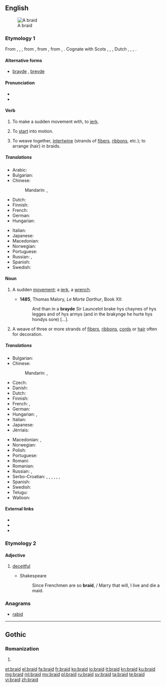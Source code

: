 ==English==
{{wikipedia}}
[[Image:Flechten 2.jpg|thumb|A braid]]

===Etymology 1===
From {{etyl|enm}} {{term|braiden|lang=enm}}, {{term|breiden|lang=enm}}, {{term|bræiden|lang=enm}}, from {{etyl|ang}} {{term|bregdan|breġdan|to move quickly, pull, shake, swing, throw (wrestling), draw (sword), drag; bend, weave, braid, knit, join together; change color, vary, be transformed; bind, knot; move, be pulled; flash|lang=ang}}, from {{etyl|gem-pro}} {{recons|bregdanan||to flicker, flutter, jerk, tug, twitch, flinch, move, swing|lang=gem-pro}}, from {{etyl|ine-pro}} {{recons|bʰrēḱ-|lang=ine-pro}}, {{recons|bʰrēǵ-||to shine, shimmer|lang=ine-pro}}. Cognate with Scots {{term|brade|lang=sco}}, {{term|braid||to move quickly or suddenly|lang=sco}}, {{etyl|fy|-}} {{term|breidzje|lang=fy}}, Dutch {{term|breien||to knit|lang=nl}}, {{etyl|nds|-}} {{term|breiden|lang=nds}}, {{etyl|bar|-}} {{term|bretten||to move quickly, twitch|lang=bar}}, {{etyl|is|-}} {{term|bregða||to move quickly, jerk|lang=is}}.

====Alternative forms====
* [[brayde]] {{qualifier|obsolete}}, [[breyde]] {{qualifier|obsolete}}

====Pronunciation====
* {{IPA|/bɹeɪd/}}
* {{rhymes|eɪd}}

====Verb====
{{en-verb|braids|braiding|braided|'''[[braided]]''' ''or obsolete'' '''[[browden]]'''}}

# {{obsolete}} {{transitive}} To make a sudden movement with, to [[jerk]].
# {{archaic}} {{intransitive}} To [[start]] into motion.
# {{transitive}} To weave together, [[intertwine]] (strands of [[fibers]], [[ribbon]]s, etc.); to arrange (hair) in braids.

=====Translations=====
{{trans-top|intertwine}}
* Arabic: {{t-|ar|جديلة|f|tr=jadádil|sc=Deva}}
* Bulgarian: {{t+|bg|сплитам}}
* Chinese:
*: Mandarin: {{t|cmn|編織|sc=Hani}}, {{t|cmn|编织|tr=biānzhī|sc=Hani}}
* Dutch: {{t+|nl|vlechten}}
* Finnish: {{t+|fi|letittää}}
* French: {{t+|fr|tresser}}
* German: {{t+|de|flechten}}
* Hungarian: {{t+|hu|befon}}
{{trans-mid}}
* Italian: {{t+|it|intrecciare}}
* Japanese: {{t-|ja|編む|tr=あむ, amu|sc=Jpan}}
* Macedonian: {{t-|mk|испреплетува|tr=ispreplétuva}}
* Norwegian: {{t+|no|flette}}
* Portuguese: {{t+|pt|trançar|f}}
* Russian: {{t+|ru|плести|tr=plestí|sc=Cyrl}} {{impf}}, {{t+|ru|сплести|tr=splestí|sc=Cyrl}} {{pf.}}
* Spanish: {{t-|es|trenzar}}
* Swedish: {{t+|sv|fläta}}
{{trans-bottom}}

====Noun====
{{en-noun}}

# {{obsolete}} A sudden [[movement]]; a [[jerk]], a [[wrench]]. {{defdate|11th-17th c.}}
#* '''1485''', Thomas Malory, ''Le Morte Darthur'', Book XII:
#*: And than in a '''brayde''' Sir Launcelot brake hys chaynes of hys legges and of hys armys (and in the brakynge he hurte hys hondys sore) [...].
# A weave of three or more strands of [[fiber]]s, [[ribbon]]s, [[cord]]s or [[hair]] often for decoration. {{defdate|from 16th c.}}

=====Translations=====
{{trans-top|weave of three of more strands}}
* Bulgarian: {{t+|bg|плитка|f}}
* Chinese:
*: Mandarin: {{t|cmn|辮子|sc=Hani}}, {{t|cmn|辫子|tr=biànzi|sc=Hani}}
* Czech: {{t+|cs|cop|m}}
* Danish: {{t-|da|fletning|c}}
* Dutch: {{t+|nl|vlecht}}
* Finnish: {{t+|fi|letti}}
* French: {{t+|fr|tresse|f}}, {{t+|fr|natte|f}}
* German: {{t+|de|Zopf|m}}
* Hungarian: {{t+|hu|copf}}, {{t+|hu|hajfonat}}
* Italian: {{t+|it|treccia|f}}
* Japanese: {{t-|ja|組み紐|tr=くみひも, kumihimo|sc=Jpan}}
* Jèrriais: {{tø|roa-jer|tresse|f}}
{{trans-mid}}
* Macedonian: {{t-|mk|плетенка|f|tr=plétenka}}, {{t-|mk|плетеница|f|tr=pleténica}}
* Norwegian: {{t+|no|flette|m|f}}
* Polish: {{t+|pl|warkocz|m}}
* Portuguese: {{t+|pt|trança|f}}
* Romani: {{tø|rom|chunra|f}}
* Romanian: {{t-|ro|împletitură|m}}
* Russian: {{t+|ru|коса|f|tr=kosá}}, {{t+|ru|галун|m|tr=galún}}
* Serbo-Croatian: {{t-|sh|gajtan|m}}, {{t-|sh|širit|m}}, {{t-|sh|tkanica|f}}, {{t-|sh|kika|f}}, {{t-|sh|pletenica|f}}, {{t-|sh|кика|f}}, {{t-|sh|плетеница|f}}
* Spanish: {{t+|es|trenza|f}}
* Swedish: {{t+|sv|fläta|c}}
* Telugu: {{t+|te|జడ|sc=Telu}}
* Walloon: {{t+|wa|trexhe}}
{{trans-bottom}}

====External links====
* {{R:Webster 1913}}
* {{R:Century 1911}}
* {{commonslite}}

===Etymology 2===

====Adjective====
{{en-adj}}

# {{obsolete}} [[deceitful]]
#* Shakespeare
#*: Since Frenchmen are so '''braid''', / Marry that will, I live and die a maid.

===Anagrams===
* [[rabid#English|rabid]]

----

==Gothic==

===Romanization===
{{got-rom}}

# {{got-romanization of|𐌱𐍂𐌰𐌹𐌳}}

[[et:braid]]
[[el:braid]]
[[fa:braid]]
[[fr:braid]]
[[ko:braid]]
[[io:braid]]
[[it:braid]]
[[kn:braid]]
[[ku:braid]]
[[mg:braid]]
[[ml:braid]]
[[my:braid]]
[[pl:braid]]
[[ru:braid]]
[[sv:braid]]
[[ta:braid]]
[[te:braid]]
[[vi:braid]]
[[zh:braid]]